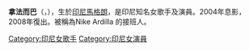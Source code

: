 '''拿法而巴'''（{{lang-id|'''Nafa Urbach'''}}，{{bd|1980年|9月19日}}），生於[[印尼|印尼]][[馬格朗|馬格朗]]，是印尼知名女歌手及演員。2004年息影，2008年復出。被稱為Nike Ardilla 的接班人。


[[Category:印尼女歌手|Category:印尼女歌手]]
[[Category:印尼女演員|Category:印尼女演員]]
